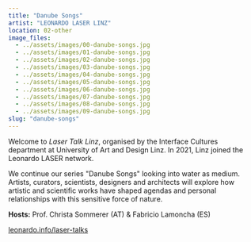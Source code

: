 ```yaml
---
title: "Danube Songs"
artist: "LEONARDO LASER LINZ"
location: 02-other
image_files:
  - ../assets/images/00-danube-songs.jpg
  - ../assets/images/01-danube-songs.jpg
  - ../assets/images/02-danube-songs.jpg
  - ../assets/images/03-danube-songs.jpg
  - ../assets/images/04-danube-songs.jpg
  - ../assets/images/05-danube-songs.jpg
  - ../assets/images/06-danube-songs.jpg
  - ../assets/images/07-danube-songs.jpg
  - ../assets/images/08-danube-songs.jpg
  - ../assets/images/09-danube-songs.jpg
slug: "danube-songs"
---
```


Welcome to _Laser Talk Linz_, organised by the Interface Cultures department at University of Art and Design Linz. In 2021, Linz joined the Leonardo LASER network.

We continue our series "Danube Songs" looking into water as medium. Artists, curators, scientists, designers and architects will explore how artistic and scientific works have shaped agendas and personal relationships with this sensitive force of nature.

**Hosts:** Prof. Christa Sommerer (AT) & Fabricio Lamoncha (ES)

[leonardo.info/laser-talks](leonardo.info/laser-talks)
